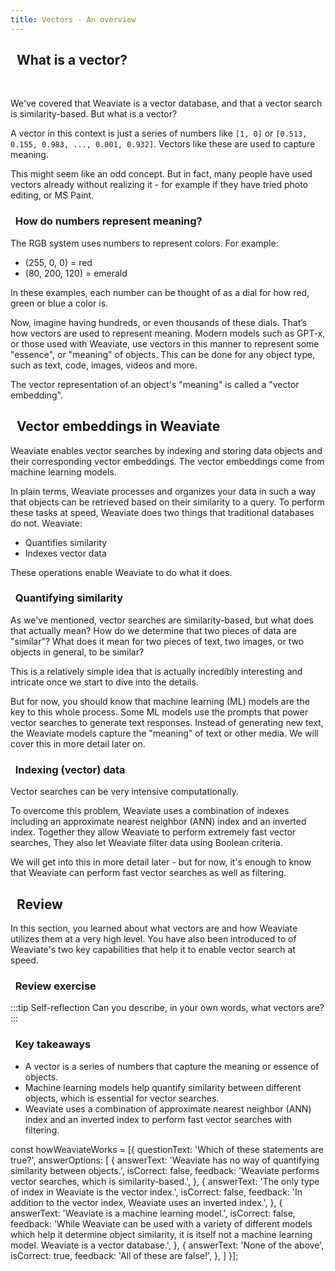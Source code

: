 ```yaml
---
title: Vectors - An overview
---
```


## <i class="fa-solid fa-square-chevron-right"></i>&nbsp;&nbsp;What is a vector?


<ReactPlayer url='https://youtu.be/iFUeV3aYynI' controls='true'/>
<br/>

We've covered that Weaviate is a vector database, and that a vector search is similarity-based. But what is a vector?

A vector in this context is just a series of numbers like `[1, 0]` or `[0.513, 0.155, 0.983, ..., 0.001, 0.932]`. Vectors like these are used to capture meaning.

This might seem like an odd concept. But in fact, many people have used vectors already without realizing it - for example if they have tried photo editing, or MS Paint.

### <i class="fa-solid fa-chalkboard"></i>&nbsp;&nbsp;How do numbers represent meaning?

The RGB system uses numbers to represent colors. For example:

- (255, 0, 0) = red
- (80, 200, 120) = emerald

In these examples, each number can be thought of as a dial for how red, green or blue a color is.

Now, imagine having hundreds, or even thousands of these dials. That’s how vectors are used to represent meaning. Modern models such as GPT-x, or those used with Weaviate, use vectors in this manner to represent some "essence", or "meaning" of objects. This can be done for any object type, such as text, code, images, videos and more.

The vector representation of an object's "meaning" is called a "vector embedding".

## <i class="fa-solid fa-square-chevron-right"></i>&nbsp;&nbsp;Vector embeddings in Weaviate

<!-- <img src={imageUrl} alt="Image alt" width="75%"/> -->

Weaviate enables vector searches by indexing and storing data objects and their corresponding vector embeddings. The vector embeddings come from machine learning models.

In plain terms, Weaviate processes and organizes your data in such a way that objects can be retrieved based on their similarity to a query. To perform these tasks at speed, Weaviate does two things that traditional databases do not. Weaviate:

- Quantifies similarity
- Indexes vector data

These operations enable Weaviate to do what it does.

### <i class="fa-solid fa-chalkboard"></i>&nbsp;&nbsp;Quantifying similarity

As we've mentioned, vector searches are similarity-based, but what does that actually mean? How do we determine that two pieces of data are "similar"? What does it mean for two pieces of text, two images, or two objects in general, to be similar?

This is a relatively simple idea that is actually incredibly interesting and intricate once we start to dive into the details.

But for now, you should know that machine learning (ML) models are the key to this whole process. Some ML models use the prompts that power vector searches to generate text responses. Instead of generating new text, the Weaviate models capture the "meaning" of text or other media. We will cover this in more detail later on.

### <i class="fa-solid fa-chalkboard"></i>&nbsp;&nbsp;Indexing (vector) data

Vector searches can be very intensive computationally.

To overcome this problem, Weaviate uses a combination of indexes including an approximate nearest neighbor (ANN) index and an inverted index. Together they allow Weaviate to perform extremely fast vector searches, They also let Weaviate filter data using Boolean criteria.

We will get into this in more detail later - but for now, it's enough to know that Weaviate can perform fast vector searches as well as filtering.

## <i class="fa-solid fa-square-chevron-right"></i>&nbsp;&nbsp;Review

In this section, you learned about what vectors are and how Weaviate utilizes them at a very high level. You have also been introduced to of Weaviate's two key capabilities that help it to enable vector search at speed.

### <i class="fa-solid fa-pen-to-square"></i>&nbsp;&nbsp;Review exercise

:::tip Self-reflection
Can you describe, in your own words, what vectors are?
:::

<Quiz questions={howWeaviateWorks} />

### <i class="fa-solid fa-lightbulb-on"></i>&nbsp;&nbsp;Key takeaways

- A vector is a series of numbers that capture the meaning or essence of objects.
- Machine learning models help quantify similarity between different objects, which is essential for vector searches.
- Weaviate uses a combination of approximate nearest neighbor (ANN) index and an inverted index to perform fast vector searches with filtering.


<GiscusDocComment />

const howWeaviateWorks = [{
  questionText: 'Which of these statements are true?',
  answerOptions: [
    {
      answerText: 'Weaviate has no way of quantifying similarity between objects.',
      isCorrect: false,
      feedback: 'Weaviate performs vector searches, which is similarity-based.',
    },
    {
      answerText: 'The only type of index in Weaviate is the vector index.',
      isCorrect: false,
      feedback: 'In addition to the vector index, Weaviate uses an inverted index.',
    },
    {
      answerText: 'Weaviate is a machine learning model.',
      isCorrect: false,
      feedback: 'While Weaviate can be used with a variety of different models which help it determine object similarity, it is itself not a machine learning model. Weaviate is a vector database.',
    },
    {
      answerText: 'None of the above',
      isCorrect: true,
      feedback: 'All of these are false!',
    },
  ]
}];
